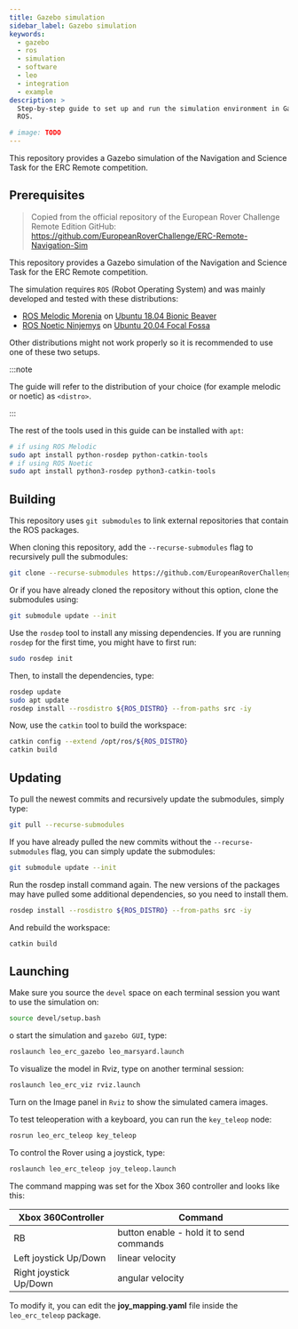 ```yaml
---
title: Gazebo simulation
sidebar_label: Gazebo simulation
keywords:
  - gazebo
  - ros
  - simulation
  - software
  - leo
  - integration
  - example
description: >
  Step-by-step guide to set up and run the simulation environment in Gazebo with
  ROS.

# image: TODO
---
```


This repository provides a Gazebo simulation of the Navigation and Science Task
for the ERC Remote competition.

## Prerequisites

<LinkButton
  to="/docs/leo-rover/guides/install-ros-on-usb"
  title="Install ROS on a bootable USB drive"
/>
<LinkButton
  to="/docs/leo-rover/advanced-guides/install-ros-on-your-computer"
  title="Install ROS on your computer"
/>

> Copied from the official repository of the European Rover Challenge Remote
> Edition GitHub:
> https://github.com/EuropeanRoverChallenge/ERC-Remote-Navigation-Sim

This repository provides a Gazebo simulation of the Navigation and Science Task
for the ERC Remote competition.

The simulation requires `ROS` (Robot Operating System) and was mainly developed
and tested with these distributions:

- [ROS Melodic Morenia](http://wiki.ros.org/melodic/Installation/) on
  [Ubuntu 18.04 Bionic Beaver](https://releases.ubuntu.com/18.04/)
- [ROS Noetic Ninjemys](http://wiki.ros.org/noetic/Installation/) on
  [Ubuntu 20.04 Focal Fossa](https://releases.ubuntu.com/20.04/)

Other distributions might not work properly so it is recommended to use one of
these two setups.

:::note

The guide will refer to the distribution of your choice (for example melodic or
noetic) as `<distro>`.

:::

The rest of the tools used in this guide can be installed with `apt`:

```bash
# if using ROS Melodic
sudo apt install python-rosdep python-catkin-tools
# if using ROS Noetic
sudo apt install python3-rosdep python3-catkin-tools
```

<ImageZoom
  loading="eager"
  src="/img/robots/leo/integrations/gazebo-zed2/leo-rover-gazebo.webp"
  alt="Leo Rover model in Gazebo"
  width="1024"
  height="740"
/>

## Building

This repository uses `git submodules` to link external repositories that contain
the ROS packages.

When cloning this repository, add the `--recurse-submodules` flag to recursively
pull the submodules:

```bash
git clone --recurse-submodules https://github.com/EuropeanRoverChallenge/ERC-Remote-Navigation-Sim.git
```

Or if you have already cloned the repository without this option, clone the
submodules using:

```bash
git submodule update --init
```

Use the `rosdep` tool to install any missing dependencies. If you are running
`rosdep` for the first time, you might have to first run:

```bash
sudo rosdep init
```

Then, to install the dependencies, type:

```bash
rosdep update
sudo apt update
rosdep install --rosdistro ${ROS_DISTRO} --from-paths src -iy
```

Now, use the `catkin` tool to build the workspace:

```bash
catkin config --extend /opt/ros/${ROS_DISTRO}
catkin build
```

## Updating

To pull the newest commits and recursively update the submodules, simply type:

```bash
git pull --recurse-submodules
```

If you have already pulled the new commits without the `--recurse-submodules`
flag, you can simply update the submodules:

```bash
git submodule update --init
```

Run the rosdep install command again. The new versions of the packages may have
pulled some additional dependencies, so you need to install them.

```bash
rosdep install --rosdistro ${ROS_DISTRO} --from-paths src -iy
```

And rebuild the workspace:

```bash
catkin build
```

## Launching

Make sure you source the `devel` space on each terminal session you want to use
the simulation on:

```bash
source devel/setup.bash
```

o start the simulation and `gazebo GUI`, type:

```bash
roslaunch leo_erc_gazebo leo_marsyard.launch
```

To visualize the model in Rviz, type on another terminal session:

```bash
roslaunch leo_erc_viz rviz.launch
```

Turn on the Image panel in `Rviz` to show the simulated camera images.

To test teleoperation with a keyboard, you can run the `key_teleop` node:

```bash
rosrun leo_erc_teleop key_teleop
```

To control the Rover using a joystick, type:

```bash
roslaunch leo_erc_teleop joy_teleop.launch
```

The command mapping was set for the Xbox 360 controller and looks like this:

| Xbox 360Controller     | Command                                  |
| ---------------------- | ---------------------------------------- |
| RB                     | button enable - hold it to send commands |
| Left joystick Up/Down  | linear velocity                          |
| Right joystick Up/Down | angular velocity                         |

To modify it, you can edit the **joy_mapping.yaml** file inside the
`leo_erc_teleop` package.
